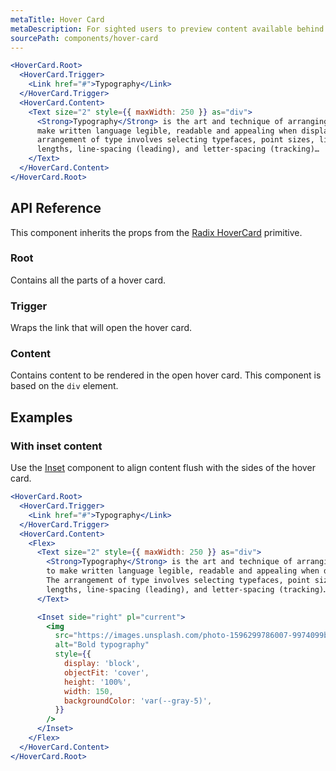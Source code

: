 ```yaml
---
metaTitle: Hover Card
metaDescription: For sighted users to preview content available behind a link.
sourcePath: components/hover-card
---
```


```jsx live=true
<HoverCard.Root>
  <HoverCard.Trigger>
    <Link href="#">Typography</Link>
  </HoverCard.Trigger>
  <HoverCard.Content>
    <Text size="2" style={{ maxWidth: 250 }} as="div">
      <Strong>Typography</Strong> is the art and technique of arranging type to
      make written language legible, readable and appealing when displayed. The
      arrangement of type involves selecting typefaces, point sizes, line
      lengths, line-spacing (leading), and letter-spacing (tracking)…
    </Text>
  </HoverCard.Content>
</HoverCard.Root>
```

## API Reference

This component inherits the props from the [Radix HoverCard](/primitives/docs/components/hover-card) primitive.

### Root

Contains all the parts of a hover card.

### Trigger

Wraps the link that will open the hover card.

### Content

Contains content to be rendered in the open hover card. This component is based on the `div` element.

## Examples

### With inset content

Use the [Inset](/themes/docs/components/inset) component to align content flush with the sides of the hover card.

```jsx live=true
<HoverCard.Root>
  <HoverCard.Trigger>
    <Link href="#">Typography</Link>
  </HoverCard.Trigger>
  <HoverCard.Content>
    <Flex>
      <Text size="2" style={{ maxWidth: 250 }} as="div">
        <Strong>Typography</Strong> is the art and technique of arranging type
        to make written language legible, readable and appealing when displayed.
        The arrangement of type involves selecting typefaces, point sizes, line
        lengths, line-spacing (leading), and letter-spacing (tracking)…
      </Text>

      <Inset side="right" pl="current">
        <img
          src="https://images.unsplash.com/photo-1596299786007-9974099be52b?&auto=format&fit=crop&w=300&q=80"
          alt="Bold typography"
          style={{
            display: 'block',
            objectFit: 'cover',
            height: '100%',
            width: 150,
            backgroundColor: 'var(--gray-5)',
          }}
        />
      </Inset>
    </Flex>
  </HoverCard.Content>
</HoverCard.Root>
```
